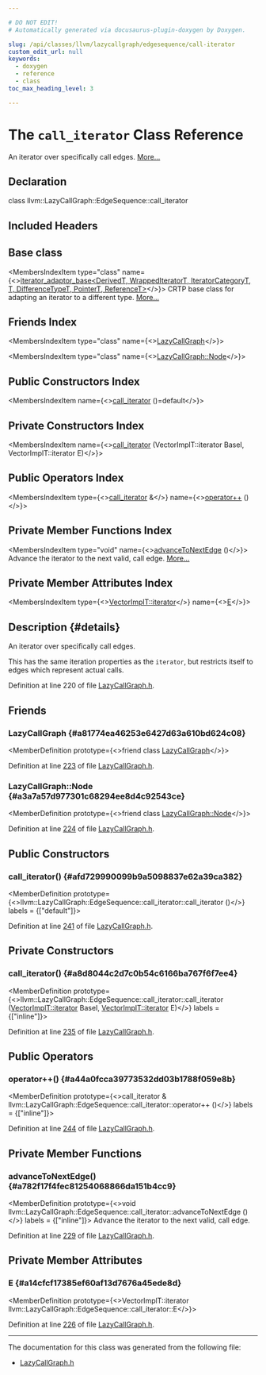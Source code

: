```yaml
---

# DO NOT EDIT!
# Automatically generated via docusaurus-plugin-doxygen by Doxygen.

slug: /api/classes/llvm/lazycallgraph/edgesequence/call-iterator
custom_edit_url: null
keywords:
  - doxygen
  - reference
  - class
toc_max_heading_level: 3

---
```





# The `call_iterator` Class Reference

<DoxygenPage pluginConfig={pluginConfig}>

An iterator over specifically call edges. <a href="#details">More...</a>

## Declaration

<CodeBlock>class llvm::LazyCallGraph::EdgeSequence::call_iterator</CodeBlock>

## Included Headers

<IncludesList>
<IncludesListItem
  filePath="llvm/Analysis/LazyCallGraph.h"
  permalink="/docs/api/files/include/include/llvm/include/llvm/analysis/lazycallgraph-h"
  isLocal="true" />
</IncludesList>

## Base class

<MembersIndex>

<MembersIndexItem
  type="class"
  name={<><a href="/docs/api/classes/llvm/iterator-adaptor-base">iterator&#95;adaptor&#95;base&lt;DerivedT, WrappedIteratorT, IteratorCategoryT, T, DifferenceTypeT, PointerT, ReferenceT&gt;</a></>}>
CRTP base class for adapting an iterator to a different type. <a href="/docs/api/classes/llvm/iterator-adaptor-base/#details">More...</a>
</MembersIndexItem>

</MembersIndex>

## Friends Index

<MembersIndex>

<MembersIndexItem
  type="class"
  name={<><a href="#a81774ea46253e6427d63a610bd624c08">LazyCallGraph</a></>}>
</MembersIndexItem>

<MembersIndexItem
  type="class"
  name={<><a href="#a3a7a57d977301c68294ee8d4c92543ce">LazyCallGraph::Node</a></>}>
</MembersIndexItem>

</MembersIndex>

## Public Constructors Index

<MembersIndex>

<MembersIndexItem
  name={<><a href="#afd729990099b9a5098837e62a39ca382">call&#95;iterator</a> ()=default</>}>
</MembersIndexItem>

</MembersIndex>

## Private Constructors Index

<MembersIndex>

<MembersIndexItem
  name={<><a href="#a8d8044c2d7c0b54c6166ba767f6f7ee4">call&#95;iterator</a> (VectorImplT::iterator BaseI, VectorImplT::iterator E)</>}>
</MembersIndexItem>

</MembersIndex>

## Public Operators Index

<MembersIndex>

<MembersIndexItem
  type={<><a href="/docs/api/classes/llvm/lazycallgraph/edgesequence/call-iterator">call&#95;iterator</a> &amp;</>}
  name={<><a href="#a44a0fcca39773532dd03b1788f059e8b">operator++</a> ()</>}>
</MembersIndexItem>

</MembersIndex>

## Private Member Functions Index

<MembersIndex>

<MembersIndexItem
  type="void"
  name={<><a href="#a782f17f4fec81254068866da151b4cc9">advanceToNextEdge</a> ()</>}>
Advance the iterator to the next valid, call edge. <a href="#a782f17f4fec81254068866da151b4cc9">More...</a>
</MembersIndexItem>

</MembersIndex>

## Private Member Attributes Index

<MembersIndex>

<MembersIndexItem
  type={<><a href="/docs/api/classes/llvm/smallvectorimpl/#ac5b936169badf0b703567eb960278648">VectorImplT::iterator</a></>}
  name={<><a href="#a14cfcf17385ef60af13d7676a45ede8d">E</a></>}>
</MembersIndexItem>

</MembersIndex>

## Description {#details}

An iterator over specifically call edges.

This has the same iteration properties as the <code>iterator</code>, but restricts itself to edges which represent actual calls.

Definition at line 220 of file <a href="/docs/api/files/include/include/llvm/include/llvm/analysis/lazycallgraph-h">LazyCallGraph.h</a>.

<SectionDefinition>

## Friends

### LazyCallGraph {#a81774ea46253e6427d63a610bd624c08}

<MemberDefinition
  prototype={<>friend class <a href="/docs/api/classes/llvm/lazycallgraph">LazyCallGraph</a></>}>

Definition at line <a href="/docs/api/files/include/include/llvm/include/llvm/analysis/lazycallgraph-h/#l00223">223</a> of file <a href="/docs/api/files/include/include/llvm/include/llvm/analysis/lazycallgraph-h">LazyCallGraph.h</a>.
</MemberDefinition>

### LazyCallGraph::Node {#a3a7a57d977301c68294ee8d4c92543ce}

<MemberDefinition
  prototype={<>friend class <a href="/docs/api/classes/llvm/lazycallgraph/node">LazyCallGraph::Node</a></>}>

Definition at line <a href="/docs/api/files/include/include/llvm/include/llvm/analysis/lazycallgraph-h/#l00224">224</a> of file <a href="/docs/api/files/include/include/llvm/include/llvm/analysis/lazycallgraph-h">LazyCallGraph.h</a>.
</MemberDefinition>

</SectionDefinition>

<SectionDefinition>

## Public Constructors

### call&#95;iterator() {#afd729990099b9a5098837e62a39ca382}

<MemberDefinition
  prototype={<>llvm::LazyCallGraph::EdgeSequence::call&#95;iterator::call&#95;iterator ()</>}
  labels = {["default"]}>

Definition at line <a href="/docs/api/files/include/include/llvm/include/llvm/analysis/lazycallgraph-h/#l00241">241</a> of file <a href="/docs/api/files/include/include/llvm/include/llvm/analysis/lazycallgraph-h">LazyCallGraph.h</a>.
</MemberDefinition>

</SectionDefinition>

<SectionDefinition>

## Private Constructors

### call&#95;iterator() {#a8d8044c2d7c0b54c6166ba767f6f7ee4}

<MemberDefinition
  prototype={<>llvm::LazyCallGraph::EdgeSequence::call&#95;iterator::call&#95;iterator (<a href="/docs/api/classes/llvm/smallvectorimpl/#ac5b936169badf0b703567eb960278648">VectorImplT::iterator</a> BaseI, <a href="/docs/api/classes/llvm/smallvectorimpl/#ac5b936169badf0b703567eb960278648">VectorImplT::iterator</a> E)</>}
  labels = {["inline"]}>

Definition at line <a href="/docs/api/files/include/include/llvm/include/llvm/analysis/lazycallgraph-h/#l00235">235</a> of file <a href="/docs/api/files/include/include/llvm/include/llvm/analysis/lazycallgraph-h">LazyCallGraph.h</a>.
</MemberDefinition>

</SectionDefinition>

<SectionDefinition>

## Public Operators

### operator++() {#a44a0fcca39773532dd03b1788f059e8b}

<MemberDefinition
  prototype={<>call&#95;iterator &amp; llvm::LazyCallGraph::EdgeSequence::call&#95;iterator::operator++ ()</>}
  labels = {["inline"]}>

Definition at line <a href="/docs/api/files/include/include/llvm/include/llvm/analysis/lazycallgraph-h/#l00244">244</a> of file <a href="/docs/api/files/include/include/llvm/include/llvm/analysis/lazycallgraph-h">LazyCallGraph.h</a>.
</MemberDefinition>

</SectionDefinition>

<SectionDefinition>

## Private Member Functions

### advanceToNextEdge() {#a782f17f4fec81254068866da151b4cc9}

<MemberDefinition
  prototype={<>void llvm::LazyCallGraph::EdgeSequence::call&#95;iterator::advanceToNextEdge ()</>}
  labels = {["inline"]}>
Advance the iterator to the next valid, call edge.

Definition at line <a href="/docs/api/files/include/include/llvm/include/llvm/analysis/lazycallgraph-h/#l00229">229</a> of file <a href="/docs/api/files/include/include/llvm/include/llvm/analysis/lazycallgraph-h">LazyCallGraph.h</a>.
</MemberDefinition>

</SectionDefinition>

<SectionDefinition>

## Private Member Attributes

### E {#a14cfcf17385ef60af13d7676a45ede8d}

<MemberDefinition
  prototype={<>VectorImplT::iterator llvm::LazyCallGraph::EdgeSequence::call&#95;iterator::E</>}>

Definition at line <a href="/docs/api/files/include/include/llvm/include/llvm/analysis/lazycallgraph-h/#l00226">226</a> of file <a href="/docs/api/files/include/include/llvm/include/llvm/analysis/lazycallgraph-h">LazyCallGraph.h</a>.
</MemberDefinition>

</SectionDefinition>

<hr/>

The documentation for this class was generated from the following file:

<ul>
<li><a href="/docs/api/files/include/include/llvm/include/llvm/analysis/lazycallgraph-h">LazyCallGraph.h</a></li>
</ul>

</DoxygenPage>
